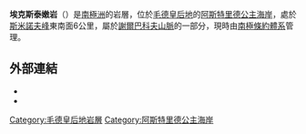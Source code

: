 {{coord|71|46|S|10|46|E|source:GNIS|display=title}}

'''埃克斯泰嫩岩'''（{{lang-en|Ekesteinen Rock}}）是[[南極洲|南極洲]]的岩層，位於[[毛德皇后地|毛德皇后地]]的[[阿斯特里德公主海岸|阿斯特里德公主海岸]]，處於[[斯米諾夫峰|斯米諾夫峰]]東南面6公里，屬於[[謝爾巴科夫山脈|謝爾巴科夫山脈]]的一部分，現時由[[南極條約體系|南極條約體系]]管理。

==外部連結==
*{{cite gnis | type = antarid | id = 4385| name = Ekesteinen Rock | accessdate = 2012-02-27}}
*{{usgs-gazetteer|id=4385}}

{{DEFAULTSORT:Ekesteinen Rock}}
[[Category:毛德皇后地岩層|Category:毛德皇后地岩層]]
[[Category:阿斯特里德公主海岸|Category:阿斯特里德公主海岸]]


{{PrincessAstridCoast-geo-stub}}